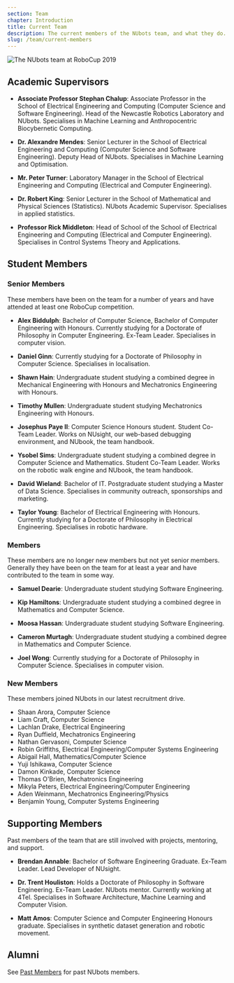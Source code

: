 ```yaml
---
section: Team
chapter: Introduction
title: Current Team
description: The current members of the NUbots team, and what they do.
slug: /team/current-members
---
```


![The NUbots team at RoboCup 2019](./images/team-photo-robocup-2019.jpg 'The NUbots team at RoboCup 2019')

## Academic Supervisors

- **Associate Professor Stephan Chalup**: Associate Professor in the School of Electrical Engineering and Computing (Computer Science and Software Engineering). Head of the Newcastle Robotics Laboratory and NUbots. Specialises in Machine Learning and Anthropocentric Biocybernetic Computing.

- **Dr. Alexandre Mendes**: Senior Lecturer in the School of Electrical Engineering and Computing (Computer Science and Software Engineering). Deputy Head of NUbots. Specialises in Machine Learning and Optimisation.

- **Mr. Peter Turner**: Laboratory Manager in the School of Electrical Engineering and Computing (Electrical and Computer Engineering).

- **Dr. Robert King**: Senior Lecturer in the School of Mathematical and Physical Sciences (Statistics). NUbots Academic Supervisor. Specialises in applied statistics.

- **Professor Rick Middleton**: Head of School of the School of Electrical Engineering and Computing (Electrical and Computer Engineering). Specialises in Control Systems Theory and Applications.

## Student Members

### Senior Members

These members have been on the team for a number of years and have attended at least one RoboCup competition.

- **Alex Biddulph**: Bachelor of Computer Science, Bachelor of Computer Engineering with Honours. Currently studying for a Doctorate of Philosophy in Computer Engineering. Ex-Team Leader. Specialises in computer vision.

- **Daniel Ginn**: Currently studying for a Doctorate of Philosophy in Computer Science. Specialises in localisation.

- **Shawn Hain**: Undergraduate student studying a combined degree in Mechanical Engineering with Honours and Mechatronics Engineering with Honours.

- **Timothy Mullen**: Undergraduate student studying Mechatronics Engineering with Honours.

- **Josephus Paye II**: Computer Science Honours student. Student Co-Team Leader. Works on NUsight, our web-based debugging environment, and NUbook, the team handbook.

- **Ysobel Sims**: Undergraduate student studying a combined degree in Computer Science and Mathematics. Student Co-Team Leader. Works on the robotic walk engine and NUbook, the team handbook.

- **David Wieland**: Bachelor of IT. Postgraduate student studying a Master of Data Science. Specialises in community outreach, sponsorships and marketing.

- **Taylor Young**: Bachelor of Electrical Engineering with Honours. Currently studying for a Doctorate of Philosophy in Electrical Engineering. Specialises in robotic hardware.

### Members

These members are no longer new members but not yet senior members. Generally they have been on the team for at least a year and have contributed to the team in some way.

- **Samuel Dearie**: Undergraduate student studying Software Engineering.

- **Kip Hamiltons**: Undergraduate student studying a combined degree in Mathematics and Computer Science.

- **Moosa Hassan**: Undergraduate student studying Software Engineering.

- **Cameron Murtagh**: Undergraduate student studying a combined degree in Mathematics and Computer Science.

- **Joel Wong**: Currently studying for a Doctorate of Philosophy in Computer Science. Specialises in computer vision.

### New Members

These members joined NUbots in our latest recruitment drive.

- Shaan Arora, Computer Science
- Liam Craft, Computer Science
- Lachlan Drake, Electrical Engineering
- Ryan Duffield, Mechatronics Engineering
- Nathan Gervasoni, Computer Science
- Robin Griffiths, Electrical Engineering/Computer Systems Engineering
- Abigail Hall, Mathematics/Computer Science
- Yuji Ishikawa, Computer Science
- Damon Kinkade, Computer Science
- Thomas O'Brien, Mechatronics Engineering
- Mikyla Peters, Electrical Engineering/Computer Engineering
- Aden Weinmann, Mechatronics Engineering/Physics
- Benjamin Young, Computer Systems Engineering

## Supporting Members

Past members of the team that are still involved with projects, mentoring, and support.

- **Brendan Annable**: Bachelor of Software Engineering Graduate. Ex-Team Leader. Lead Developer of NUsight.

- **Dr. Trent Houliston**: Holds a Doctorate of Philosophy in Software Engineering. Ex-Team Leader. NUbots mentor. Currently working at 4Tel. Specialises in Software Architecture, Machine Learning and Computer Vision.

- **Matt Amos**: Computer Science and Computer Engineering Honours graduate. Specialises in synthetic dataset generation and robotic movement.

## Alumni

See [Past Members](/team/past-members) for past NUbots members.

